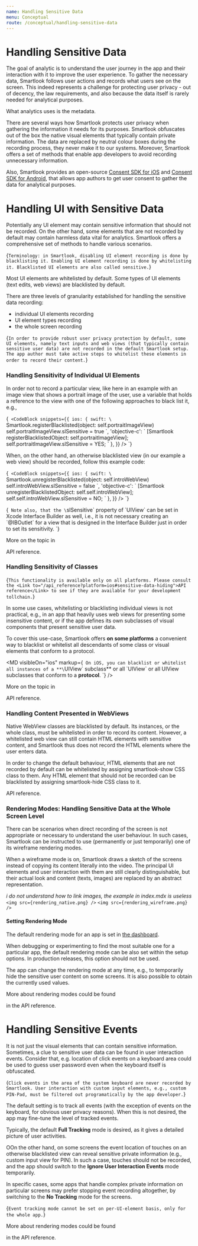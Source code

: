 ```yaml
---
name: Handling Sensitive Data
menu: Conceptual
route: /conceptual/handling-sensitive-data
---
```



# Handling Sensitive Data

The goal of analytic is to understand the user journey in the app and their interaction with it to improve the user experience. To gather the necessary data, Smartlook follows user actions and records what users see on the screen. This indeed represents a challenge for protecting user privacy - out of decency, the law requirements, and also because the data itself is rarely needed for analytical purposes. 

What analytics uses is the metadata.

There are several ways how Smartlook protects user privacy when gathering the information it needs for its purposes. Smartlook obfuscates out of the box the native visual elements that typically contain private information. The data are replaced by neutral colour boxes during the recording process, they never make it to our systems. Moreover, Smartlook offers a set of methods that enable app developers to avoid recording unnecessary information.

Also, Smartlook provides an open-source [Consent SDK for iOS](https://github.com/smartlook/ios-consent-sdk) and [Consent SDK for Android](https://github.com/smartlook/android-consent-sdk), that allows app authors to get user consent to gather the data for analytical purposes.

# Handling UI with Sensitive Data

Potentially any UI element may contain sensitive information that should not be recorded. On the other hand, some elements that are not recorded by default may contain harmless data vital for analytics. Smartlook offers a comprehensive set of methods to handle various scenarios.

<TextBlock kind="note">{`
Terminology: in Smartlook, disabling UI element recording is done by blacklisting it. Enabling UI element recording is done by whitelisting it. Blacklisted UI elements are also called sensitive.
`}</TextBlock>

Most UI elements are whitelisted by default. Some types of UI elements (text edits, web views) are blacklisted by default.

There are three levels of granularity established for handling the sensitive data recording:
- individual UI elements recording
- UI element types recording
- the whole screen recording 

<TextBlock kind="important">{`
In order to provide robust user privacy protection by default, some UI elements, namely text inputs and web views (that typically contain sensitive user data) are not recorded in the default Smartlook setup. The app author must take active steps to whitelist these elements in order to record their content.
`}</TextBlock>

### Handling Sensitivity of Individual UI Elements

In order not to record a particular view, like here in an example with an image view that shows a portrait image of the user, use a variable that holds a reference to the view with one of the following approaches to black list it, e.g., 
 
<TextBlock kind="example">{`
  <CodeBlock
    snippets={{
      ios: {
      swift: \`
Smartlook.registerBlacklisted(object: self.portraitImageView)
self.portraitImageView.slSensitive = true
\`,
      'objective-c': \`
[Smartlook registerBlacklistedObject: self.portraitImageView];
self.portraitImageView.slSensitive = YES;
\`
    },
  }}
/>
`}</TextBlock>

When, on the other hand, an otherwise blacklisted view (in our example a web view) should be recorded, follow this example code:
 
<TextBlock kind="example">{`
  <CodeBlock
    snippets={{
      ios: {
      swift: \`
Smartlook.unregisterBlacklisted(object: self.introWebView)
self.introWebView.slSensitive = false
\`,
      'objective-c': \`
[Smartlook unregisterBlacklistedObject: self.self.introWebView];
self.self.introWebView.slSensitive = NO;
\`
    },
  }}
/>
`}</TextBlock>

<TextBlock kind="note" visibleOn="ios">{`
Note also, that the \`slSensitive\` property of \`UIView\` can be set in Xcode Interface Builder as well, i.e., it is not necessary creating an \`@IBOutlet\` for a view that is designed in the Interface Builder just in order to set its sensitivity.
`}</TextBlock>

More on the topic in 
<Link to="/api_reference?platform=ios#sensitive-data-hiding">API reference</Link>.

### Handling Sensitivity of Classes

<TextBlock kind="important">{`
This functionality is available only on all platforms. Please consult the <Link to="/api_reference?platform=ios#sensitive-data-hiding">API reference</Link> to see if they are available for your development tollchain.
`}</TextBlock>

In some use cases, whitelisting or blacklisting individual views is not practical, e.g., in an app that heavily uses web views for presenting some insensitive content, or if the app defines its own subclasses of visual components that present sensitive user data.

To cover this use-case, Smartlook offers **on some platforms** a convenient way to blacklist or whitelist all descendants of some class or visual elements that conform to a protocol.

<MD visibleOn="ios" markup={`
On iOS, you can blacklist or whitelist all instances of a **\`UIView\` subclass** or all \`UIView\` or all UIView subclasses that conform to a **protocol**.
`} />

More on the topic in 
<Link to="/api_reference?platform=ios#sensitive-data-hiding">API reference</Link>.

### Handling Content Presented in WebViews

Native WebView classes are blacklisted by default. Its instances, or the whole class, must be whitelisted in order to record its content. However, a whitelisted web view can still contain HTML elements with sensitive content, and Smartlook thus does not record the HTML elements where the user enters data.

In order to change the default behaviour, HTML elements that are not recorded by default can be whitelisted by assigning smartlook-show CSS class to them. Any HTML element that should not be recorded can be blacklisted by assigning smartlook-hide CSS class to it. 

<Link to="/api_reference">API reference</Link>.

### Rendering Modes: Handling Sensitive Data at the Whole Screen Level

There can be scenarios when direct recording of the screen is not appropriate or necessary to understand the user behaviour. In such  cases, Smartlook can be instructed to use (permanently or just temporarily) one of its wireframe rendering modes.

When a wireframe mode is on, Smartlook draws a sketch of the screens instead of copying its content literally into the video. The principal UI elements and user interaction with them are still clearly distinguishable, but their actual look and content (texts, images) are replaced by an abstract representation.

*i do not understand how to link images, the example in index.mdx is useless*
```<img src={rendering_native.png} />```
```<img src={rendering_wireframe.png} />```

#### Setting Rendering Mode

The default rendering mode for an app is set in [the dashboard](https://app.smartlook.com/settings/projects). 

When debugging or experimenting to find the most suitable one for a particular app, the default rendering mode can be also set within the setup options. In production releases, this option should not be used.

The app can change the rendering mode at any time, e.g., to temporarily hide the sensitive user content on some screens. It is also possible to obtain the currently used values.

More about rendering modes could be found 

<Link to="/api_reference#rendering">in the API reference.</Link>

# Handling Sensitive Events

It is not just the visual elements that can contain sensitive information. Sometimes, a clue to sensitive user data can be found in user interaction events. Consider that, e.g. location of click events on a keyboard area could be used to guess user password even when the keyboard itself is obfuscated.

<TextBlock kind="important">{`
Click events in the area of the system keyboard are never recorded by Smartlook. User interaction with custom input elements, e.g., custom PIN-Pad, must be filtered out programatically by the app developer.
`}</TextBlock>

The default setting is to track all events (with the exception of events on the keyboard, for obvious user privacy reasons). When this is not desired, the app may fine-tune the level of tracked events.

Typically, the default **Full Tracking** mode is desired, as it gives a detailed picture of user activities.

OOn the other hand, on some screens the event location of touches on an otherwise blacklisted view can reveal sensitive private information (e.g., custom input view for PIN). In such a case, touches should not be recorded, and the app should switch to the **Ignore User Interaction Events** mode temporarily.

In specific cases, some apps that handle complex private information on particular screens may prefer stopping event recording altogether, by switching to the **No Tracking** mode for the screens.

<TextBlock kind="note">{`
Event tracking mode cannot be set on per-UI-element basis, only for the whole app.
`}</TextBlock>

More about rendering modes could be found 
<Link to="/api_reference#event-tracking-modes">in the API reference.</Link> 
